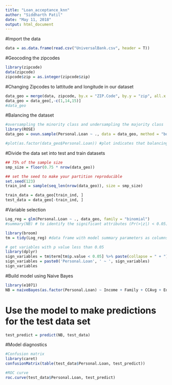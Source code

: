 ```yaml
---
title: "Loan_acceptance_knn"
author: "Siddharth Patil"
date: "May 11, 2018"
output: html_document
---
```

#Import the data
```r
data = as.data.frame(read.csv("UniversalBank.csv", header = T))
```

#Geocoding the zipcodes
```r
library(zipcode)
data(zipcode)
zipcode$zip = as.integer(zipcode$zip)
```

#Changing Zipcodes to lattitude and longitude in our dataset
```r
data_geo = merge(data, zipcode, by.x = "ZIP.Code", by.y = "zip", all.x = T)
data_geo = data_geo[,-c(1,14,15)]
#data_geo

```

#Balancing the dataset
```r
#oversampling the minority class and undersampling the majority class
library(ROSE)
data_geo = ovun.sample(Personal.Loan ~ ., data = data_geo, method = "both",N = 4999)$data

#plot(as.factor(data_geo$Personal.Loan)) #plot indicates that balancing is done
```

#Divide the data set into test and train datasets
```r
## 75% of the sample size
smp_size = floor(0.75 * nrow(data_geo))

## set the seed to make your partition reproducible
set.seed(123)
train_ind = sample(seq_len(nrow(data_geo)), size = smp_size)

train_data = data_geo[train_ind, ]
test_data = data_geo[-train_ind, ]
```

#Variable selection
```r
Log_reg = glm(Personal.Loan ~ ., data_geo, family = "binomial")
#summary(NB) # to identify the significant attributes (Pr(>|z|) < 0.05)

library(broom)
tm = tidy(Log_reg) #data frame with model summary parameters as columns

# get variables with p value less than 0.05
library(dplyr)
sign_variables = tm$term[tm$p.value < 0.05] %>% paste(collapse = " + ")
sign_variables = paste0('Personal.Loan', ' ~ ', sign_variables)
sign_variables
```

#Build model using Naive Bayes
```r
library(e1071)
NB = naiveBayes(as.factor(Personal.Loan) ~ Income + Family + CCAvg + Education + Securities.Account + CD.Account + Online + CreditCard, train_data)
```

# Use the model to make predictions for the test data set
```r
test_predict = predict(NB, test_data)
```

#Model diagnostics
```r
#Confusion matrix
library(caret)
confusionMatrix(table(test_data$Personal.Loan, test_predict))

#ROC curve
roc.curve(test_data$Personal.Loan, test_predict)

```

